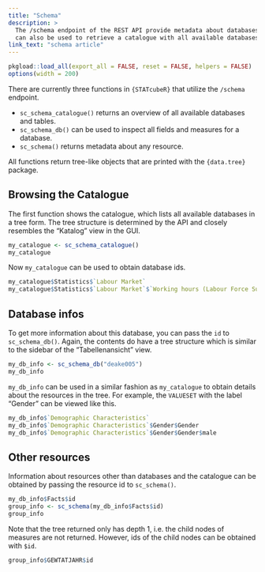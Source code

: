 ```yaml
---
title: "Schema"
description: >
  The /schema endpoint of the REST API provide metadata about databases and
  can also be used to retrieve a catalogue with all available databases
link_text: "schema article"
---
```


```r
pkgload::load_all(export_all = FALSE, reset = FALSE, helpers = FALSE) 
options(width = 200)
```

There are currently three functions in `{STATcubeR}` that utilize the `/schema`
endpoint.

* `sc_schema_catalogue()` returns an overview of all available databases and
  tables.
* `sc_schema_db()` can be used to inspect all fields and measures for a
  database.
* `sc_schema()` returns metadata about any resource.

All functions return tree-like objects that are printed with the `{data.tree}`
package.

## Browsing the Catalogue

The first function shows the catalogue, which lists all available
databases in a tree form. The tree structure is determined by the API and
closely resembles the "Katalog" view in the GUI.

```r
my_catalogue <- sc_schema_catalogue()
my_catalogue
```

Now `my_catalogue` can be used to obtain database ids.

```r
my_catalogue$Statistics$`Labour Market`
my_catalogue$Statistics$`Labour Market`$`Working hours (Labour Force Survey)`
```

## Database infos

To get more information about this database, you can pass the `id` to
`sc_schema_db()`. Again, the contents do have a tree structure which is
similar to the sidebar of the "Tabellenansicht" view.

```r
my_db_info <- sc_schema_db("deake005")
my_db_info
```

`my_db_info` can be used in a similar fashion as `my_catalogue`
to obtain details about the resources in the tree. For example, the
`VALUESET` with the label "Gender" can be viewed like this.

```r
my_db_info$`Demographic Characteristics`
my_db_info$`Demographic Characteristics`$Gender$Gender
my_db_info$`Demographic Characteristics`$Gender$Gender$male
```

## Other resources

Information about resources other than databases and the catalogue can
be obtained by passing the resource id to `sc_schema()`.

```r
my_db_info$Facts$id
group_info <- sc_schema(my_db_info$Facts$id)
group_info
```

Note that the tree returned only has depth 1, i.e. the child nodes of measures
are not returned. However, ids of the child nodes can be obtained with `$id`.

```r
group_info$GEWTATJAHR$id
```

